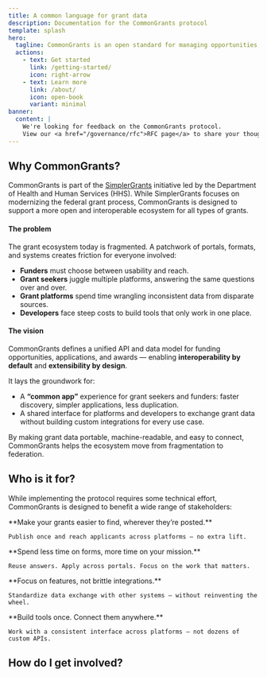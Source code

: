 ```yaml
---
title: A common language for grant data
description: Documentation for the CommonGrants protocol
template: splash
hero:
  tagline: CommonGrants is an open standard for managing opportunities, applications, and awards across grant platforms.
  actions:
    - text: Get started
      link: /getting-started/
      icon: right-arrow
    - text: Learn more
      link: /about/
      icon: open-book
      variant: minimal
banner:
  content: |
    We're looking for feedback on the CommonGrants protocol.
    View our <a href="/governance/rfc">RFC page</a> to share your thoughts.
---
```



## Why CommonGrants?

CommonGrants is part of the [SimplerGrants](https://simpler.grants.gov/) initiative led by the Department of Health and Human Services (HHS). While SimplerGrants focuses on modernizing the federal grant process, CommonGrants is designed to support a more open and interoperable ecosystem for all types of grants.

#### The problem

The grant ecosystem today is fragmented. A patchwork of portals, formats, and systems creates friction for everyone involved:

- **Funders** must choose between usability and reach.
- **Grant seekers** juggle multiple platforms, answering the same questions over and over.
- **Grant platforms** spend time wrangling inconsistent data from disparate sources.
- **Developers** face steep costs to build tools that only work in one place.

#### The vision

CommonGrants defines a unified API and data model for funding opportunities, applications, and awards — enabling **interoperability by default** and **extensibility by design**.

It lays the groundwork for:
- A **“common app”** experience for grant seekers and funders: faster discovery, simpler applications, less duplication.
- A shared interface for platforms and developers to exchange grant data without building custom integrations for every use case.

By making grant data portable, machine-readable, and easy to connect, CommonGrants helps the ecosystem move from fragmentation to federation.

## Who is it for?

While implementing the protocol requires some technical effort, CommonGrants is designed to benefit a wide range of stakeholders:

<CardGrid>
  <Card title="Funders">
    **Make your grants easier to find, wherever they’re posted.**

    Publish once and reach applicants across platforms — no extra lift.
  </Card>
  <Card title="Grant seekers">
    **Spend less time on forms, more time on your mission.**

    Reuse answers. Apply across portals. Focus on the work that matters.
  </Card>
  <Card title="Grant platforms">
    **Focus on features, not brittle integrations.**

    Standardize data exchange with other systems — without reinventing the wheel.
  </Card>
  <Card title="Developers">
    **Build tools once. Connect them anywhere.**

    Work with a consistent interface across platforms — not dozens of custom APIs.
  </Card>
</CardGrid>


## How do I get involved?

<CardGrid>
  <LinkCard title="Get started" href="/getting-started/" description="Get started with the CommonGrants protocol." />
  <LinkCard title="View the API docs" href="/protocol/api-docs/" description="Browse the API endpoints supported by the protocol." />
  <LinkCard title="Explore the spec" href="/protocol/specification/" description="Deep dive into the technical specification." />
  <LinkCard title="Share your thoughts" href="/governance/rfc/" description="Help us make the protocol easier to use and adopt." />
</CardGrid>

